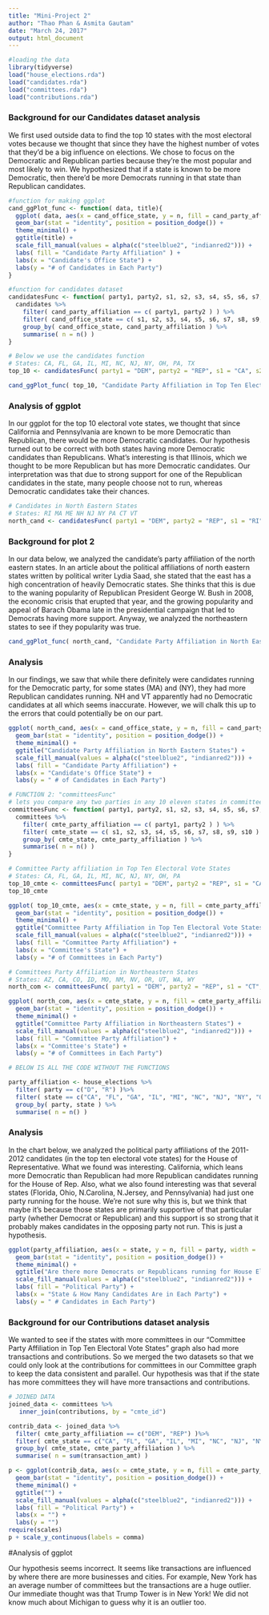 ```yaml
---
title: "Mini-Project 2"
author: "Thao Phan & Asmita Gautam"
date: "March 24, 2017"
output: html_document
---
```


```r
#loading the data
library(tidyverse)
load("house_elections.rda")
load("candidates.rda")
load("committees.rda")
load("contributions.rda")
```

### Background for our Candidates dataset analysis

We first used outside data to find the top 10 states with the most electoral votes because we thought that since they have the highest number of votes that they'd be a big influence on elections. We chose to focus on the Democratic and Republican parties because they're the most popular and most likely to win. We hypothesized that if a state is known to be more Democratic, then there'd be more Democrats running in that state than Republican candidates. 

```r
#function for making ggplot
cand_ggPlot_func <- function( data, title){
  ggplot( data, aes(x = cand_office_state, y = n, fill = cand_party_affiliation, width = .5)) +  
  geom_bar(stat = "identity", position = position_dodge()) +
  theme_minimal() +
  ggtitle(title) +
  scale_fill_manual(values = alpha(c("steelblue2", "indianred2"))) +
  labs( fill = "Candidate Party Affiliation" ) +
  labs(x = "Candidate's Office State") +
  labs(y = "# of Candidates in Each Party")
}
```

```r
#function for candidates dataset
candidatesFunc <- function( party1, party2, s1, s2, s3, s4, s5, s6, s7, s8, s9, s10 ) {
  candidates %>%
    filter( cand_party_affiliation == c( party1, party2 ) ) %>%
    filter( cand_office_state == c( s1, s2, s3, s4, s5, s6, s7, s8, s9, s10 ) ) %>%
    group_by( cand_office_state, cand_party_affiliation ) %>%
    summarise( n = n() )
}
```

```r
# Below we use the candidates function
# States: CA, FL, GA, IL, MI, NC, NJ, NY, OH, PA, TX
top_10 <- candidatesFunc( party1 = "DEM", party2 = "REP", s1 = "CA", s2 = "FL", s3 = "GA", s4 = "IL", s5 = "MI", s6 = "NC", s7  = "NJ", s8 = "NY", s9 = "OH", s10 = "PA" )
```


```r
cand_ggPlot_func( top_10, "Candidate Party Affiliation in Top Ten Electoral Vote States")
```

### Analysis of ggplot 
In our ggplot for the top 10 electoral vote states, we thought that since California and Pennsylvania are known to be more Democratic than Republican, there would be more Democratic candidates. Our hypothesis turned out to be correct with both states having more Democratic candidates than Republicans. What's interesting is that Illinois, which we thought to be more Republican but has more Democratic candidates. Our interpretation was that due to strong support for one of the Republican candidates in the state, many people choose not to run, whereas Democratic candidates take their chances.

```r
# Candidates in North Eastern States
# States: RI MA ME NH NJ NY PA CT VT 
north_cand <- candidatesFunc( party1 = "DEM", party2 = "REP", s1 = "RI", s2 = "MA", s3 = "ME", s4 = "PA", s5 = "NJ", s6 = "NY", s7  = "NH", s8 = "CT", s9 = "VT", s10 = NA )
```

### Background for plot 2
In our data below, we analyzed the candidate's party affiliation of the north eastern states. In an article about the political affiliations of north eastern states written by political writer Lydia Saad, she stated that the east has a high concentration of heavily Democratic states. She thinks that this is due to the waning popularity of Republican President George W. Bush in 2008, the economic crisis that erupted that year, and the growing popularity and appeal of Barach Obama late in the presidential campaign that led to Democrats having more support. Anyway, we analyzed the northeastern states to see if they popularity was true. 

```r
cand_ggPlot_func( north_cand, "Candidate Party Affiliation in North Eastern States")
```

### Analysis
In our findings, we saw that while there definitely were candidates running for the Democratic party, for some states (MA) and (NY), they had more Republican candidates running. NH and VT apparently had no Democratic candidates at all which seems inaccurate. However, we will chalk this up to the errors that could potentially be on our part. 


```r
ggplot( north_cand, aes(x = cand_office_state, y = n, fill = cand_party_affiliation, width = .5)) +
  geom_bar(stat = "identity", position = position_dodge()) +
  theme_minimal() +
  ggtitle("Candidate Party Affiliation in North Eastern States") +
  scale_fill_manual(values = alpha(c("steelblue2", "indianred2"))) +
  labs( fill = "Candidate Party Affiliation") +
  labs(x = "Candidate's Office State") +
  labs(y = " # of Candidates in Each Party")

```


```r
# FUNCTION 2: "committeesFunc"
# lets you compare any two parties in any 10 eleven states in committees data set
committeesFunc <- function( party1, party2, s1, s2, s3, s4, s5, s6, s7, s8, s9, s10 ) {
  committees %>%
    filter( cmte_party_affiliation == c( party1, party2 ) ) %>%
    filter( cmte_state == c( s1, s2, s3, s4, s5, s6, s7, s8, s9, s10 ) ) %>%
    group_by( cmte_state, cmte_party_affiliation ) %>%
    summarise( n = n() )
}
```


```r
# Committee Party affiliation in Top Ten Electoral Vote States
# States: CA, FL, GA, IL, MI, NC, NJ, NY, OH, PA
top_10_cmte <- committeesFunc( party1 = "DEM", party2 = "REP", s1 = "CA", s2 = "FL", s3 = "GA", s4 = "IL", s5 = "MI", s6 = "NC", s7  = "NJ", s8 = "NY", s9 = "OH", s10 = "PA")
top_10_cmte
```

```r
ggplot( top_10_cmte, aes(x = cmte_state, y = n, fill = cmte_party_affiliation, width = .5) ) +
  geom_bar(stat = "identity", position = position_dodge()) +
  theme_minimal() +
  ggtitle("Committee Party Affiliation in Top Ten Electoral Vote States") +
  scale_fill_manual(values = alpha(c("steelblue2", "indianred2"))) +
  labs( fill = "Committee Party Affiliation") +
  labs(x = "Committee's State") +
  labs(y = "# of Committees in Each Party")

```


```r
# Committees Party Affiliation in Northeastern States
# States: AZ, CA, CO, ID, MO, NM, NV, OR, UT, WA, WY
north_com <- committeesFunc( party1 = "DEM", party2 = "REP", s1 = "CT", s2 = "MA", s3 = "ME", s4 = "NH", s5 = "NJ", s6 = "NY", s7  = "PA", s8 = "RI", s9 = "VT", s10 = "0"  )
```

```r
ggplot( north_com, aes(x = cmte_state, y = n, fill = cmte_party_affiliation, width = .5) ) +
  geom_bar(stat = "identity", position = position_dodge()) +
  theme_minimal() +
  ggtitle("Committee Party Affiliation in Northeastern States") +
  scale_fill_manual(values = alpha(c("steelblue2", "indianred2"))) +
  labs( fill = "Committee Party Affiliation") +
  labs(x = "Committee's State") +
  labs(y = "# of Committees in Each Party")
```


```r

# BELOW IS ALL THE CODE WITHOUT THE FUNCTIONS

party_affiliation <- house_elections %>%
  filter( party == c("D", "R") )%>%
  filter( state == c("CA", "FL", "GA", "IL", "MI", "NC", "NJ", "NY", "OH", "PA", "TX")) %>%
  group_by( party, state ) %>%
  summarise( n = n() )
```

### Analysis 

In the chart below, we analyzed the political party affiliations of the 2011-2012 candidates (in the top ten electoral vote states) for the House of Representative. What we found was interesting. California, which leans more Democratic than Republican had more Republican candidates running for the House of Rep. Also, what we also found interesting was that several states (Florida, Ohio, N.Carolina, N.Jersey, and Pennsylvania) had just one party running for the house. We're not sure why this is, but we think that maybe it's because those states are primarily supportive of that particular party (whether Democrat or Republican) and this support is so strong that it probably makes candidates in the opposing party not run. This is just a hypothesis.  

```r
ggplot(party_affiliation, aes(x = state, y = n, fill = party, width = .5)) +
  geom_bar(stat = "identity", position = position_dodge()) +
  theme_minimal() +
  ggtitle("Are there more Democrats or Republicans running for House Elections?") +
  scale_fill_manual(values = alpha(c("steelblue2", "indianred2"))) +
  labs( fill = "Political Party") +
  labs(x = "State & How Many Candidates Are in Each Party") +
  labs(y = " # Candidates in Each Party")

```

### Background for our Contributions dataset analysis 

We wanted to see if the states with more committees in our "Committee Party Affiliation in Top Ten Electoral Vote States" graph also had more transactions and contributions. So we merged the two datasets so that we could only look at the contributions for committees in our Committee graph to keep the data consistent and parallel. Our hypothesis was that if the state has more committees they will have more transactions and contributions. 

```r
# JOINED DATA
joined_data <- committees %>%
   inner_join(contributions, by = "cmte_id")
```

```r
contrib_data <- joined_data %>%
  filter( cmte_party_affiliation == c("DEM", "REP") )%>%
  filter( cmte_state == c("CA", "FL", "GA", "IL", "MI", "NC", "NJ", "NY", "OH", "PA")) %>%
  group_by( cmte_state, cmte_party_affiliation ) %>%
  summarise( n = sum(transaction_amt) )
```

```r
p <- ggplot(contrib_data, aes(x = cmte_state, y = n, fill = cmte_party_affiliation, width = .5)) +
  geom_bar(stat = "identity", position = position_dodge()) +
  theme_minimal() +
  ggtitle("") +
  scale_fill_manual(values = alpha(c("steelblue2", "indianred2"))) +
  labs( fill = "Political Party") +
  labs(x = "") +
  labs(y = "")
require(scales)
p + scale_y_continuous(labels = comma)
```

#Analysis of ggplot

Our hypothesis seems incorrect. It seems like transactions are influenced by where there are more businesses and cities. For example, New York has an average number of committees but the transactions are a huge outlier. Our immediate thought was that Trump Tower is in New York! We did not know much about Michigan to guess why it is an outlier too. 






